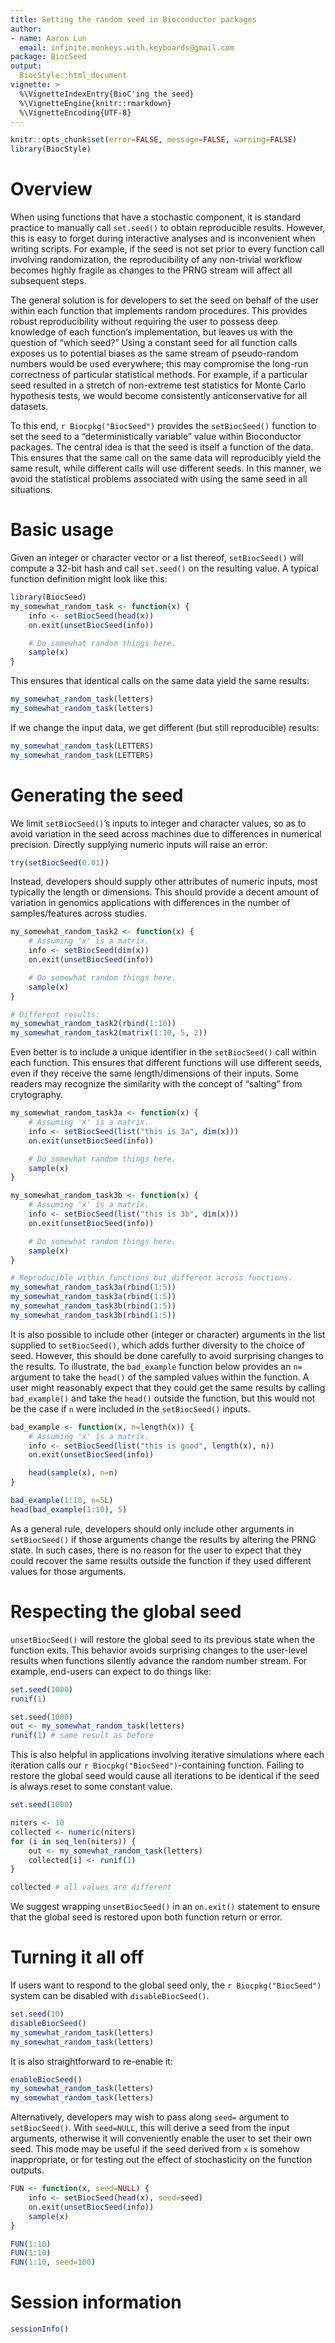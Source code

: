 ```yaml
---
title: Setting the random seed in Bioconductor packages
author: 
- name: Aaron Lun
  email: infinite.monkeys.with.keyboards@gmail.com
package: BiocSeed
output:
  BiocStyle::html_document
vignette: >
  %\VignetteIndexEntry{BioC'ing the seed}
  %\VignetteEngine{knitr::rmarkdown}
  %\VignetteEncoding{UTF-8}    
---
```


```r
knitr::opts_chunk$set(error=FALSE, message=FALSE, warning=FALSE)
library(BiocStyle)
```

# Overview

When using functions that have a stochastic component, it is standard practice to manually call `set.seed()` to obtain reproducible results.
However, this is easy to forget during interactive analyses and is inconvenient when writing scripts.
For example, if the seed is not set prior to every function call involving randomization,
the reproducibility of any non-trivial workflow becomes highly fragile as changes to the PRNG stream will affect all subsequent steps.

The general solution is for developers to set the seed on behalf of the user within each function that implements random procedures.
This provides robust reproducibility without requiring the user to possess deep knowledge of each function's implementation, but leaves us with the question of "which seed?"
Using a constant seed for all function calls exposes us to potential biases as the same stream of pseudo-random numbers would be used everywhere;
this may compromise the long-run correctness of particular statistical methods.
For example, if a particular seed resulted in a stretch of non-extreme test statistics for Monte Carlo hypothesis tests, we would become consistently anticonservative for all datasets.

To this end, `r Biocpkg("BiocSeed")` provides the `setBiocSeed()` function to set the seed to a "deterministically variable" value within Bioconductor packages.
The central idea is that the seed is itself a function of the data.
This ensures that the same call on the same data will reproducibly yield the same result, while different calls will use different seeds.
In this manner, we avoid the statistical problems associated with using the same seed in all situations.

# Basic usage

Given an integer or character vector or a list thereof, `setBiocSeed()` will compute a 32-bit hash and call `set.seed()` on the resulting value.
A typical function definition might look like this:

```r
library(BiocSeed)
my_somewhat_random_task <- function(x) {
    info <- setBiocSeed(head(x))
    on.exit(unsetBiocSeed(info))

    # Do somewhat random things here.
    sample(x)
}
```

This ensures that identical calls on the same data yield the same results:

```r
my_somewhat_random_task(letters)
my_somewhat_random_task(letters)
```

If we change the input data, we get different (but still reproducible) results:

```r
my_somewhat_random_task(LETTERS)
my_somewhat_random_task(LETTERS)
```

# Generating the seed

We limit `setBiocSeed()`'s inputs to integer and character values, so as to avoid variation in the seed across machines due to differences in numerical precision.
Directly supplying numeric inputs will raise an error:

```r
try(setBiocSeed(0.01))
```

Instead, developers should supply other attributes of numeric inputs, most typically the length or dimensions.
This should provide a decent amount of variation in genomics applications with differences in the number of samples/features across studies. 

```r
my_somewhat_random_task2 <- function(x) {
    # Assuming 'x' is a matrix.
    info <- setBiocSeed(dim(x))
    on.exit(unsetBiocSeed(info))

    # Do somewhat random things here.
    sample(x)
}

# Different results:
my_somewhat_random_task2(rbind(1:10))
my_somewhat_random_task2(matrix(1:10, 5, 2))
```

Even better is to include a unique identifier in the `setBiocSeed()` call within each function.
This ensures that different functions will use different seeds, even if they receive the same length/dimensions of their inputs.
Some readers may recognize the similarity with the concept of "salting" from crytography.

```r
my_somewhat_random_task3a <- function(x) {
    # Assuming 'x' is a matrix.
    info <- setBiocSeed(list("this is 3a", dim(x)))
    on.exit(unsetBiocSeed(info))

    # Do somewhat random things here.
    sample(x)
}

my_somewhat_random_task3b <- function(x) {
    # Assuming 'x' is a matrix.
    info <- setBiocSeed(list("this is 3b", dim(x)))
    on.exit(unsetBiocSeed(info))

    # Do somewhat random things here.
    sample(x)
}

# Reproducible within functions but different across functions.
my_somewhat_random_task3a(rbind(1:5))
my_somewhat_random_task3a(rbind(1:5))
my_somewhat_random_task3b(rbind(1:5))
my_somewhat_random_task3b(rbind(1:5))
```

It is also possible to include other (integer or character) arguments in the list supplied to `setBiocSeed()`, which adds further diversity to the choice of seed.
However, this should be done carefully to avoid surprising changes to the results.
To illustrate, the `bad_example` function below provides an `n=` argument to take the `head()` of the sampled values within the function.
A user might reasonably expect that they could get the same results by calling `bad_example()` and take the `head()` outside the function, 
but this would not be the case if `n` were included in the `setBiocSeed()` inputs.

```r
bad_example <- function(x, n=length(x)) {
    # Assuming 'x' is a matrix.
    info <- setBiocSeed(list("this is good", length(x), n))
    on.exit(unsetBiocSeed(info))

    head(sample(x), n=n)
}

bad_example(1:10, n=5L)
head(bad_example(1:10), 5)
```

As a general rule, developers should only include other arguments in `setBiocSeed()` if those arguments change the results by altering the PRNG state.
In such cases, there is no reason for the user to expect that they could recover the same results outside the function if they used different values for those arguments.

# Respecting the global seed

`unsetBiocSeed()` will restore the global seed to its previous state when the function exits.
This behavior avoids surprising changes to the user-level results when functions silently advance the random number stream. 
For example, end-users can expect to do things like:

```r
set.seed(1000)
runif(1)

set.seed(1000)
out <- my_somewhat_random_task(letters)
runif(1) # same result as before
```

This is also helpful in applications involving iterative simulations where each iteration calls our `r Biocpkg("BiocSeed")`-containing function.
Failing to restore the global seed would cause all iterations to be identical if the seed is always reset to some constant value.

```r
set.seed(1000)

niters <- 10
collected <- numeric(niters)
for (i in seq_len(niters)) {
    out <- my_somewhat_random_task(letters)
    collected[i] <- runif(1)
}

collected # all values are different
```

We suggest wrapping `unsetBiocSeed()` in an `on.exit()` statement to ensure that the global seed is restored upon both function return or error.

# Turning it all off

If users want to respond to the global seed only, the `r Biocpkg("BiocSeed")` system can be disabled with `disableBiocSeed()`.

```r
set.seed(10)
disableBiocSeed()
my_somewhat_random_task(letters)
my_somewhat_random_task(letters)
```

It is also straightforward to re-enable it:

```r
enableBiocSeed()
my_somewhat_random_task(letters)
my_somewhat_random_task(letters)
```

Alternatively, developers may wish to pass along `seed=` argument to `setBiocSeed()`.
With `seed=NULL`, this will derive a seed from the input arguments, otherwise it will conveniently enable the user to set their own seed.
This mode may be useful if the seed derived from `x` is somehow inappropriate, or for testing out the effect of stochasticity on the function outputs.

```r
FUN <- function(x, seed=NULL) {
    info <- setBiocSeed(head(x), seed=seed)
    on.exit(unsetBiocSeed(info))
    sample(x)
}

FUN(1:10)
FUN(1:10)
FUN(1:10, seed=100)
```

# Session information {-}

```r
sessionInfo()
```
